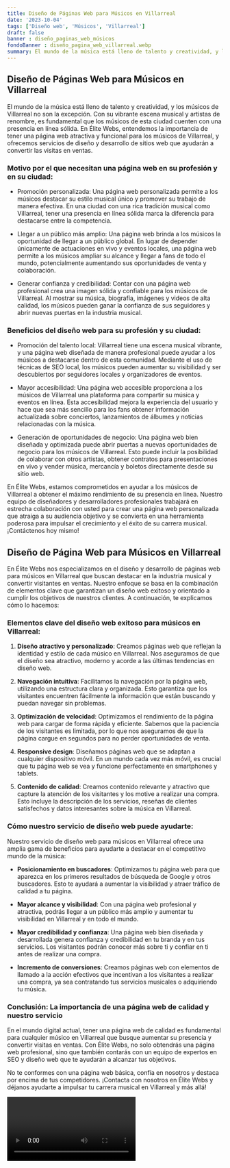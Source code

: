 ```yaml
---
title: Diseño de Páginas Web para Músicos en Villarreal
date: '2023-10-04'
tags: ['Diseño web', 'Músicos', 'Villarreal']
draft: false
banner : diseño_paginas_web_músicos
fondoBanner : diseño_pagina_web_villarreal.webp
summary: El mundo de la música está lleno de talento y creatividad, y los músicos de Villarreal no son la excepción. Con su vibrante escena musical y artistas de renombre, es fundamental que los músicos de esta ciudad cuenten con una presencia en línea sólida. En Élite Webs, entendemos la importancia de tener una página web atractiva y funcional para los músicos de Villarreal, y ofrecemos servicios de diseño y desarrollo de sitios web que ayudarán a convertir las visitas en ventas.
---
```


## Diseño de Páginas Web para Músicos en Villarreal

El mundo de la música está lleno de talento y creatividad, y los músicos de Villarreal no son la excepción. Con su vibrante escena musical y artistas de renombre, es fundamental que los músicos de esta ciudad cuenten con una presencia en línea sólida. En Élite Webs, entendemos la importancia de tener una página web atractiva y funcional para los músicos de Villarreal, y ofrecemos servicios de diseño y desarrollo de sitios web que ayudarán a convertir las visitas en ventas.

### Motivo por el que necesitan una página web en su profesión y en su ciudad:

- Promoción personalizada: Una página web personalizada permite a los músicos destacar su estilo musical único y promover su trabajo de manera efectiva. En una ciudad con una rica tradición musical como Villarreal, tener una presencia en línea sólida marca la diferencia para destacarse entre la competencia.

- Llegar a un público más amplio: Una página web brinda a los músicos la oportunidad de llegar a un público global. En lugar de depender únicamente de actuaciones en vivo y eventos locales, una página web permite a los músicos ampliar su alcance y llegar a fans de todo el mundo, potencialmente aumentando sus oportunidades de venta y colaboración.

- Generar confianza y credibilidad: Contar con una página web profesional crea una imagen sólida y confiable para los músicos de Villarreal. Al mostrar su música, biografía, imágenes y videos de alta calidad, los músicos pueden ganar la confianza de sus seguidores y abrir nuevas puertas en la industria musical.

### Beneficios del diseño web para su profesión y su ciudad:

- Promoción del talento local: Villarreal tiene una escena musical vibrante, y una página web diseñada de manera profesional puede ayudar a los músicos a destacarse dentro de esta comunidad. Mediante el uso de técnicas de SEO local, los músicos pueden aumentar su visibilidad y ser descubiertos por seguidores locales y organizadores de eventos.

- Mayor accesibilidad: Una página web accesible proporciona a los músicos de Villarreal una plataforma para compartir su música y eventos en línea. Esta accesibilidad mejora la experiencia del usuario y hace que sea más sencillo para los fans obtener información actualizada sobre conciertos, lanzamientos de álbumes y noticias relacionadas con la música.

- Generación de oportunidades de negocio: Una página web bien diseñada y optimizada puede abrir puertas a nuevas oportunidades de negocio para los músicos de Villarreal. Esto puede incluir la posibilidad de colaborar con otros artistas, obtener contratos para presentaciones en vivo y vender música, mercancía y boletos directamente desde su sitio web.

En Élite Webs, estamos comprometidos en ayudar a los músicos de Villarreal a obtener el máximo rendimiento de su presencia en línea. Nuestro equipo de diseñadores y desarrolladores profesionales trabajará en estrecha colaboración con usted para crear una página web personalizada que atraiga a su audiencia objetivo y se convierta en una herramienta poderosa para impulsar el crecimiento y el éxito de su carrera musical. ¡Contáctenos hoy mismo!

<GifSeo />

<Cta />

## Diseño de Página Web para Músicos en Villarreal

En Élite Webs nos especializamos en el diseño y desarrollo de páginas web para músicos en Villarreal que buscan destacar en la industria musical y convertir visitantes en ventas. Nuestro enfoque se basa en la combinación de elementos clave que garantizan un diseño web exitoso y orientado a cumplir los objetivos de nuestros clientes. A continuación, te explicamos cómo lo hacemos:

### Elementos clave del diseño web exitoso para músicos en Villarreal:

1. **Diseño atractivo y personalizado**: Creamos páginas web que reflejan la identidad y estilo de cada músico en Villarreal. Nos aseguramos de que el diseño sea atractivo, moderno y acorde a las últimas tendencias en diseño web.

2. **Navegación intuitiva**: Facilitamos la navegación por la página web, utilizando una estructura clara y organizada. Esto garantiza que los visitantes encuentren fácilmente la información que están buscando y puedan navegar sin problemas.

3. **Optimización de velocidad**: Optimizamos el rendimiento de la página web para cargar de forma rápida y eficiente. Sabemos que la paciencia de los visitantes es limitada, por lo que nos aseguramos de que la página cargue en segundos para no perder oportunidades de venta.

4. **Responsive design**: Diseñamos páginas web que se adaptan a cualquier dispositivo móvil. En un mundo cada vez más móvil, es crucial que tu página web se vea y funcione perfectamente en smartphones y tablets.

5. **Contenido de calidad**: Creamos contenido relevante y atractivo que capture la atención de los visitantes y los motive a realizar una compra. Esto incluye la descripción de los servicios, reseñas de clientes satisfechos y datos interesantes sobre la música en Villarreal.

### Cómo nuestro servicio de diseño web puede ayudarte:

Nuestro servicio de diseño web para músicos en Villarreal ofrece una amplia gama de beneficios para ayudarte a destacar en el competitivo mundo de la música:

- **Posicionamiento en buscadores**: Optimizamos tu página web para que aparezca en los primeros resultados de búsqueda de Google y otros buscadores. Esto te ayudará a aumentar la visibilidad y atraer tráfico de calidad a tu página.

- **Mayor alcance y visibilidad**: Con una página web profesional y atractiva, podrás llegar a un público más amplio y aumentar tu visibilidad en Villarreal y en todo el mundo.

- **Mayor credibilidad y confianza**: Una página web bien diseñada y desarrollada genera confianza y credibilidad en tu branda y en tus servicios. Los visitantes podrán conocer más sobre ti y confiar en ti antes de realizar una compra.

- **Incremento de conversiones**: Creamos páginas web con elementos de llamado a la acción efectivos que incentivan a los visitantes a realizar una compra, ya sea contratando tus servicios musicales o adquiriendo tu música.

### Conclusión: La importancia de una página web de calidad y nuestro servicio

En el mundo digital actual, tener una página web de calidad es fundamental para cualquier músico en Villarreal que busque aumentar su presencia y convertir visitas en ventas. Con Élite Webs, no solo obtendrás una página web profesional, sino que también contarás con un equipo de expertos en SEO y diseño web que te ayudarán a alcanzar tus objetivos.

No te conformes con una página web básica, confía en nosotros y destaca por encima de tus competidores. ¡Contacta con nosotros en Élite Webs y déjanos ayudarte a impulsar tu carrera musical en Villarreal y más allá!

<Video />

<CtaBot job='Músicos' city='Villarreal'/>

<Gmaps query='Villarreal+españa+maps' />